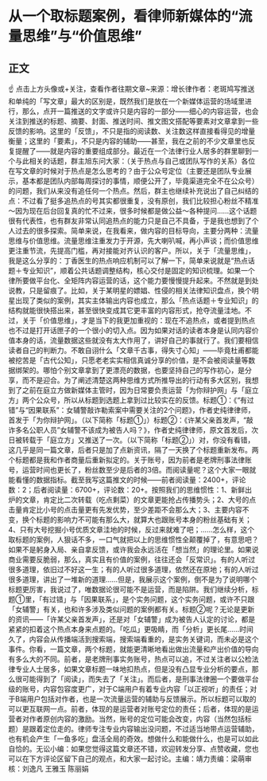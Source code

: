 # 从一个取标题案例，看律师新媒体的“流量思维”与“价值思维”
## 正文
☝ 点击上方头像或+关注，查看作者往期文章~来源：增长律作者：老斑鸠写推送和单纯的「写文章」最大的区别是，既然我们是放在一个新媒体运营的场域里进行，那么，点开一篇推送的文字或许只是内容的一部分——细心的内容运营，也会关注到推送的标题、摘要、封面、推送时间、推文图文搭配等要素对文章拿到一些反馈的影响。这里的「反馈」，不只是指的阅读数、关注数这样直接看得见的增量衡量；这里的「要素」，不只是内容的辅助——甚至，我在之前的不少文章里也反复提醒了——就是内容的重要组成部分。最近在一个法律行业人居多的群里聊到一个与此相关的话题，群主旭东问大家：（关于热点与自己或团队写作的关系）各位在写文章的时候对于热点是怎么思考的？由于公众号定位（主要还是团队专业展示，基本都是团队内部每周探讨的事情，顺便公开了，毕竟渠道完全不在公众号）的问题，我们从来没有追任何一个热点。然后，群主也继续补充说出了自己纠结的点：不过看了挺多追热点的号其实都很重复，没有原创，我们比较担心粉丝不精准～因为现在后台回复真的忙不过来，很多时候都是做公益～各种提问……这个话题很有代表性，也有群友非常认同追热点的能力只是自己不具备，于是我也想到了个人过去的很多探索。简单来说，在我看来，做内容的目标导向，主要分两种：流量思维与价值思维。流量思维注重发力于开源，先大喇叭喊，再小声谈；而价值思维更注重节流，先提高门槛，再对接能对齐认识的客户。所以，关于「流量思维」，我是这么分享的：丁香医生的热点响应机制可以了解一下，简单来说就是“热点话题＋专业知识”，顺着公共话题调整结构，核心交付是固定的知识梳理。如果一个律所要做平台化、全矩阵内容运营的话，这个能力要慢慢提升起来。不然就是到处说教，只是留痕了。比如，关于某明星的嫖娼、性侵的相关法律知识盘点，换个明星出现了类似的案例，其实主体输出内容也成立，那么「热点话题＋专业知识」的结构就能很快搭出来，甚至很快变成其它更丰富的内容形式，抢夺流量洼地。不过，关于「价值思维」，才是当下的我更加重视的：现在不追热点，或者提到热点也不过是打开话匣子的一个很小的切入点。因为如果对话的读者本身是认同内容价值本身的话，流量数据这些就没有太大作用了，讲好自己的事就行了。我们要相信读者自己的判断力。不敢自诩什么「文章千古事，得失寸心知」——毕竟杜甫都能被挖苦是「古代公知」，只愿老老实实相信真诚分享的价值，是不会被阅读量等数据绑架的。哪怕个别文章拿到了更漂亮的数据，也要坚持自己的写作初心，是分享，而不是迎合。为了阐述清楚这两种思维方式所推导出的行动有多大区别，我想到了之前在庭立方做新媒体主管时，因为日常要负责运营「为你辩护网」与「庭立方」两个公众号，所以从标题到选题上拿到过比较实在的反馈。标题①：《“有过错”与“因果联系”：女辅警敲诈勒索案中需要关注的2个问题》，作者史纯律律师，首发于「为你辩护网」。（以下简称「标题①」）标题②：《许某父亲首发声，“敲诈多名公职人员”女辅警不该成为被告人吗？》，作者史纯律律师，原文首发后，次日被转载于「庭立方」又推送了一次。（以下简称「标题②」）对，你没有看错，这几乎是同一篇文章，后者只是加了点新资讯，隔了一天换了个标题重新发布。两个标题都是我和作者商量后重新拟定的。关于账号，因为前者是老牌刑事法律账号，运营时间也更长了，粉丝数至少是后者的3倍。而阅读量呢？这个大家一眼就能看懂的数据指标。截至我写这篇推文的时候——前者阅读量：2400+，评论数：2；后者阅读量：6700+，评论数：20+。按照我们的思维惯性：1、新鲜出炉的文章，肯定比二次转载（吃点剩菜）的文章更能抢占传播势头；2、大号的点击量肯定比小号的点击量更有先发优势，至少差距不会那么大；3、主要内容不变，换个标题的影响力不可能有那么大，就算大也跟账号本身的粉丝基础有关；4、只有大号挖掘小号优质文章洼地的时候，反过来就难了吧；……怎么样，这个取标题的案例，人狠话不多，一口气就把以上的思维惯性全颠覆掉了，有意思吧？如果不是躬身入局、亲自拿反馈，或许我会永远活在「想当然」的理论里。如果说商业需要反脆弱，那么，真实且有价值的案例，往往还会「反常识」。有的人听过很多道理，依旧过不好这一生；有的人听过很多道理，依然还在原地；有的人听过很多道理，讲出了一堆新的道理……但是，我展示这个案例，倒不是为了说明哪个标题更厉害，我说过了，唯数据论很可能不是运营，而是陷阱。我们继续分析，标题①里，「有过错」与「因果联系」，是个实务问题，这个实务问题，或许不只跟「女辅警」有关，也和许多涉及类似问题的案例都有关。标题②呢？无论是更新的资讯——「许某父亲首发声」，还是对「女辅警」成为被告人认定的讨论，都是紧紧的扣着这个热点本身来点题的。「吃瓜」更吸睛，而「分析」更长尾……时间久了，内容会从传播端活到搜索端，搜索端看重的，是实务关键词，而未必是这个事件。你看，一篇文章，两个标题，就能更清晰地看出做出流量和产出价值的导向有多么大的不同。前者，是老牌刑事实务账号，热点可以追，不过关注者以公检法律专业人士居多，如果文章标题一味地扣热点，但是没有凸显专业分析的要点，那么很可能得到了「阅读」，而失去了「关注」。而后者，是刑事法律圈一个要做平台级的账号，内容包容度更广，对于C端用户有着专业内容「以正视听」的责任；对于B端用户包括对作者，也是一次流量运营的辅助与反馈展示。所以标题可以取的可以更互联网一点。前者，体现的是运营者对账号定位的责任；后者，体现的是运营者对作者原创内容的激励。当然，账号的定位可能会改变，内容（当然包括标题）是跟着定位走的。律师专注专业内容输出没问题，不过适当地带点运营辅助，也有机会产生「一鱼多吃」盘活全局的奇效。想做什么和能做什么，也是可以如此自恰的。无讼小编：如果您觉得这篇文章还不错，欢迎转发分享、点赞收藏，您也可以在下方评论区留下自己的观点，和大家一起讨论。主编：靖力责编：梁萌审核：刘逸凡 王雅玉 陈丽娟